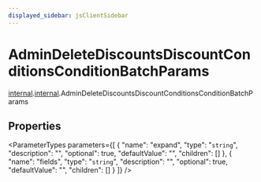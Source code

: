 ```yaml
---
displayed_sidebar: jsClientSidebar
---
```



# AdminDeleteDiscountsDiscountConditionsConditionBatchParams

[internal](../../admin_discounts/modules/admin_discounts.internal.mdx).[internal](../modules/admin_discounts.internal.internal.mdx).AdminDeleteDiscountsDiscountConditionsConditionBatchParams

## Properties

<ParameterTypes parameters={[
  {
    "name": "expand",
    "type": "`string`",
    "description": "",
    "optional": true,
    "defaultValue": "",
    "children": []
  },
  {
    "name": "fields",
    "type": "`string`",
    "description": "",
    "optional": true,
    "defaultValue": "",
    "children": []
  }
]} />

